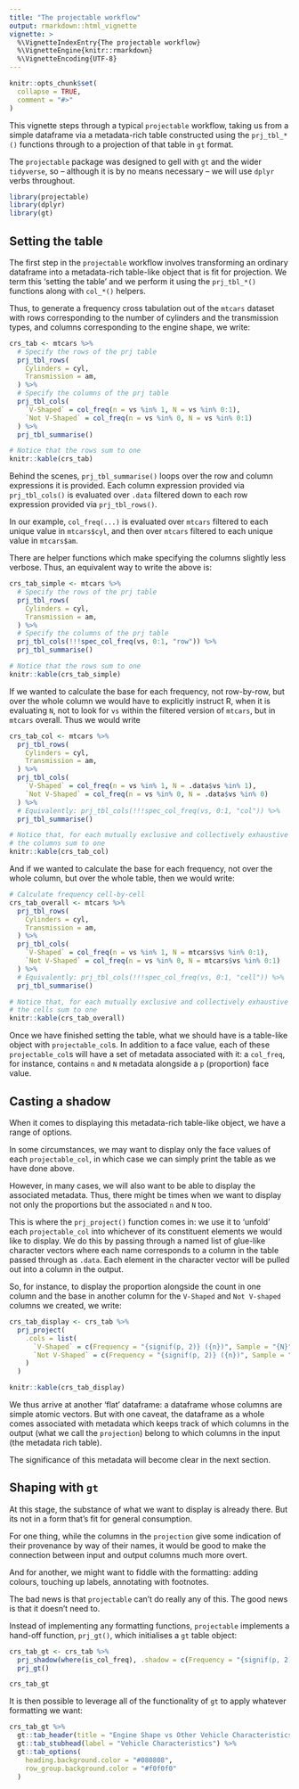 ```yaml
---
title: "The projectable workflow"
output: rmarkdown::html_vignette
vignette: >
  %\VignetteIndexEntry{The projectable workflow}
  %\VignetteEngine{knitr::rmarkdown}
  %\VignetteEncoding{UTF-8}
---
```


```r
knitr::opts_chunk$set(
  collapse = TRUE,
  comment = "#>"
)
```

This vignette steps through a typical `projectable` workflow, taking us from a 
simple dataframe via a metadata-rich table constructed using the `prj_tbl_*()` 
functions through to a projection of that table in `gt` format.

The `projectable` package was designed to gell with `gt` and the wider `tidyverse`,
so -- although it is by no means necessary -- we will use `dplyr` verbs throughout.

```r
library(projectable)
library(dplyr)
library(gt)
```

## Setting the table

The first step in the `projectable` workflow involves transforming an ordinary
dataframe into a metadata-rich table-like object that is fit for projection. We 
term this 'setting the table' and we perform it using the `prj_tbl_*()` functions
along with `col_*()` helpers.

Thus, to generate a frequency cross tabulation out of the `mtcars` dataset with
rows corresponding to the number of cylinders and the transmission types, and 
columns corresponding to the engine shape, we write:

```r
crs_tab <- mtcars %>% 
  # Specify the rows of the prj table
  prj_tbl_rows(
    Cylinders = cyl,
    Transmission = am,
  ) %>%
  # Specify the columns of the prj table
  prj_tbl_cols(
    `V-Shaped` = col_freq(n = vs %in% 1, N = vs %in% 0:1),
    `Not V-Shaped` = col_freq(n = vs %in% 0, N = vs %in% 0:1)
  ) %>%
  prj_tbl_summarise()

# Notice that the rows sum to one
knitr::kable(crs_tab)
```

Behind the scenes, `prj_tbl_summarise()` loops over the row and column expressions it is
provided. Each column expression provided via `prj_tbl_cols()` is evaluated over `.data` filtered
down to each row expression provided via `prj_tbl_rows()`.

In our example, `col_freq(...)` is evaluated over `mtcars` filtered to each 
unique value in `mtcars$cyl`, and then over `mtcars` filtered to each unique 
value in `mtcars$am`. 

There are helper functions which make specifying the columns slightly less verbose. 
Thus, an equivalent way to write the above is:

```r
crs_tab_simple <- mtcars %>% 
  # Specify the rows of the prj table
  prj_tbl_rows(
    Cylinders = cyl,
    Transmission = am,
  ) %>%
  # Specify the columns of the prj table
  prj_tbl_cols(!!!spec_col_freq(vs, 0:1, "row")) %>%
  prj_tbl_summarise()

# Notice that the rows sum to one
knitr::kable(crs_tab_simple)
```

If we wanted to calculate the base for each frequency, not row-by-row, but 
over the whole column we would have to explicitly instruct R, when it is evaluating
`N`, not to look for `vs` within the filtered version of `mtcars`, but in 
`mtcars` overall. Thus we would write

```r
crs_tab_col <- mtcars %>% 
  prj_tbl_rows(
    Cylinders = cyl,
    Transmission = am,
  ) %>% 
  prj_tbl_cols(
    `V-Shaped` = col_freq(n = vs %in% 1, N = .data$vs %in% 1), 
    `Not V-Shaped` = col_freq(n = vs %in% 0, N = .data$vs %in% 0)
  ) %>%
  # Equivalently: prj_tbl_cols(!!!spec_col_freq(vs, 0:1, "col")) %>%
  prj_tbl_summarise()

# Notice that, for each mutually exclusive and collectively exhaustive set of rows,
# the columns sum to one
knitr::kable(crs_tab_col)
```


And if we wanted to calculate the base for each frequency, not over the whole
column, but over the whole table, then we would write:

```r
# Calculate frequency cell-by-cell
crs_tab_overall <- mtcars %>% 
  prj_tbl_rows(
    Cylinders = cyl,
    Transmission = am,
  ) %>% 
  prj_tbl_cols(
    `V-Shaped` = col_freq(n = vs %in% 1, N = mtcars$vs %in% 0:1), 
    `Not V-Shaped` = col_freq(n = vs %in% 0, N = mtcars$vs %in% 0:1)
  ) %>%
  # Equivalently: prj_tbl_cols(!!!spec_col_freq(vs, 0:1, "cell")) %>%
  prj_tbl_summarise()

# Notice that, for each mutually exclusive and collectively exhaustive set of rows,
# the cells sum to one
knitr::kable(crs_tab_overall)
```


Once we have finished setting the table, what we should have is a table-like
object with `projectable_col`s. In addition to a face value, each of these 
`projectable_col`s will have a set of metadata associated with it: a `col_freq`, for 
instance, contains `n` and `N` metadata alongside a `p` (proportion) face value.

## Casting a shadow
When it comes to displaying this metadata-rich table-like object, we have a range
of options. 

In some circumstances, we may want to display only the face values of each 
`projectable_col`, in which case we can simply print the table as we have done above.

However, in many cases, we will also want to be able to display the associated 
metadata. Thus, there might be times when we want to display not only the 
proportions but the associated `n` and `N` too.

This is where the `prj_project()` function comes in: we use it to 'unfold' each
`projectable_col` into whichever of its constituent elements we would like to display. 
We do this by passing through a named list of glue-like character vectors where
each name corresponds to a column in the table passed through as `.data`. Each
element in the character vector will be pulled out into a column in the output.

So, for instance, to display the proportion alongside the count in one column 
and the base in another column for the `V-Shaped` and `Not V-shaped` columns we
created, we write:

```r
crs_tab_display <- crs_tab %>% 
  prj_project(
    .cols = list(
      `V-Shaped` = c(Frequency = "{signif(p, 2)} ({n})", Sample = "{N}"),
      `Not V-Shaped` = c(Frequency = "{signif(p, 2)} ({n})", Sample = "{N}")
    )
  )

knitr::kable(crs_tab_display)
``` 

We thus arrive at another 'flat' dataframe: a dataframe whose columns are simple
atomic vectors. But with one caveat, the dataframe as a whole comes associated
with metadata which keeps track of which columns in the output (what we call
the `projection`) belong to which columns in the input (the metadata rich
table). 

The significance of this metadata will become clear in the next section.  

## Shaping with `gt`
At this stage, the substance of what we want to display is already there. But 
its not in a form that's fit for general consumption. 

For one thing, while the columns in the `projection` give some indication of 
their provenance by way of their names, it would be good to make the connection
between input and output columns much more overt.

And for another, we might want to fiddle with the formatting: adding colours, 
touching up labels, annotating with footnotes. 

The bad news is that `projectable` can't do really any of this. The good news is 
that it doesn't need to. 

Instead of implementing any formatting functions, `projectable` implements a 
hand-off function, `prj_gt()`, which initialises a `gt` table object:

```r
crs_tab_gt <- crs_tab %>% 
  prj_shadow(where(is_col_freq), .shadow = c(Frequency = "{signif(p, 2)} ({n})", Sample = "{N}")) %>% 
  prj_gt()

crs_tab_gt
```

It is then possible to leverage all of the functionality of `gt` to apply 
whatever formatting we want:

```r
crs_tab_gt %>% 
  gt::tab_header(title = "Engine Shape vs Other Vehicle Characteristics") %>% 
  gt::tab_stubhead(label = "Vehicle Characteristics") %>% 
  gt::tab_options(
    heading.background.color = "#080808",
    row_group.background.color = "#f0f0f0"
  )
```

